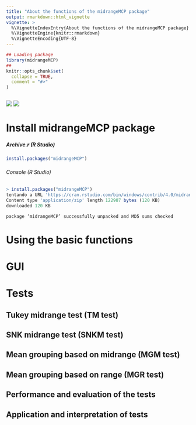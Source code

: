```yaml
---
title: "About the functions of the midrangeMCP package"
output: rmarkdown::html_vignette
vignette: >
  %\VignetteIndexEntry{About the functions of the midrangeMCP package}
  %\VignetteEngine{knitr::rmarkdown}
  %\VignetteEncoding{UTF-8}
---
```


```r
## Loading package
library(midrangeMCP)
##
knitr::opts_chunk$set(
  collapse = TRUE,
  comment = "#>"
)
```

```r

```



<a href="#"> <img   onclick="traduzir(1)" src="man/figures/icon_EUA.png"  ></a>
<a href="#"> <img  onclick="traduzir(0)"src="man/figures/icon_BR.png"  ></a>


<h1 id="titulo_install">Install midrangeMCP package </h1>


<h5 id="subTitulo_arquivo">Archive.r (R Studio) </h5>




<script>
function traduzir(op) {

if (op==0){
 
document.querySelector("#titulo_install").innerHTML = "Instalando o Pacote midrangeMCP"
 document.querySelector("#subTitulo_arquivo").innerHTML = "Arquivo.r (R Studio)"
  document.querySelector("#titulo_Using").innerHTML = "Usando as funções básicas"
  document.querySelector("#tituto_Tests").innerHTML = "Testes"
}

if (op==1){

 
 document.querySelector("#titulo_install").innerHTML = "Install midrangeMCP package"
 document.querySelector("#subTitulo_arquivo").innerHTML = "Archive.r (R Studio)"
  document.querySelector("#titulo_Using").innerHTML = "Using the basic functions"
  document.querySelector("#tituto_Tests").innerHTML = "Tests"
  
}
}


</script>


~~~r
install.packages("midrangeMCP")
~~~
###### Console (R Studio)
~~~r
> install.packages("midrangeMCP")
tentando a URL 'https://cran.rstudio.com/bin/windows/contrib/4.0/midrangeMCP_3.1.zip'
Content type 'application/zip' length 122987 bytes (120 KB)
downloaded 120 KB

package ‘midrangeMCP’ successfully unpacked and MD5 sums checked
~~~



<!---
$$
  s f(x,y) = \sin(x+y)
$$
-->




<h1 id="titulo_Using">Using the basic functions </h1>



<h1 id="tituto_Gui">GUI </h1>


<h1 id="tituto_Tests">Tests</h1>

<h2 id="titulo_Tukey">Tukey midrange test (TM test) </h2>

<h2 id="titulo_SNK">SNK midrange test (SNKM test)</h2>

<h2 id="titulo_MGM">Mean grouping based on midrange (MGM test) </h2>

<h2 id="titulo_MGR">Mean grouping based on range (MGR test) </h2>

<h2 id="titulo_Performance">Performance and evaluation of the tests </h2>
 
<h2 id="titulo_Application">Application and interpretation of tests </h2>
